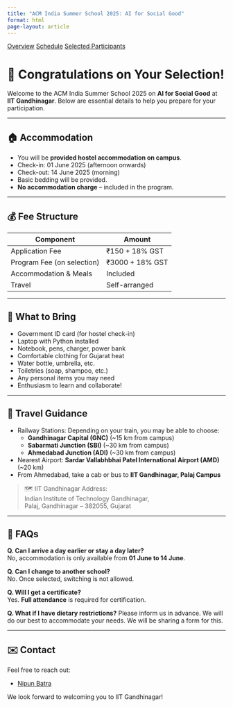 ```yaml
---
title: "ACM India Summer School 2025: AI for Social Good"
format: html
page-layout: article
---
```


::: {.event-navigation}
[Overview](index.qmd)
[Schedule](schedule.qmd)
[Selected Participants](selected.qmd)
:::


# 🎉 Congratulations on Your Selection!

Welcome to the ACM India Summer School 2025 on **AI for Social Good** at **IIT Gandhinagar**. Below are essential details to help you prepare for your participation.

---

## 🏠 Accommodation

- You will be **provided hostel accommodation on campus**.
- Check-in: 01 June 2025 (afternoon onwards)
- Check-out: 14 June 2025 (morning)
- Basic bedding will be provided.
- **No accommodation charge** – included in the program.

---

## 💰 Fee Structure

| Component                  | Amount         |
|---------------------------|----------------|
| Application Fee           | ₹150 + 18% GST |
| Program Fee (on selection) | ₹3000 + 18% GST |
| Accommodation & Meals     | Included       |
| Travel                    | Self-arranged  |

---

## 🧳 What to Bring

- Government ID card (for hostel check-in)
- Laptop with Python installed
- Notebook, pens, charger, power bank
- Comfortable clothing for Gujarat heat
- Water bottle, umbrella, etc.
- Toiletries (soap, shampoo, etc.)
- Any personal items you may need
- Enthusiasm to learn and collaborate!

---

## 🚆 Travel Guidance

- Railway Stations: Depending on your train, you may be able to choose:
    - **Gandhinagar Capital (GNC)** (~15 km from campus)
    - **Sabarmati Junction (SBI)** (~30 km from campus)
    - **Ahmedabad Junction (ADI)** (~30 km from campus)
- Nearest Airport: **Sardar Vallabhbhai Patel International Airport (AMD)** (~20 km)
- From Ahmedabad, take a cab or bus to **IIT Gandhinagar, Palaj Campus**


> 🗺️ IIT Gandhinagar Address:  
> Indian Institute of Technology Gandhinagar,  
> Palaj, Gandhinagar – 382055, Gujarat

---


## 🙋 FAQs

**Q. Can I arrive a day earlier or stay a day later?**  
No, accommodation is only available from **01 June to 14 June**.

**Q. Can I change to another school?**  
No. Once selected, switching is not allowed.

**Q. Will I get a certificate?**  
Yes. **Full attendance** is required for certification.

**Q. What if I have dietary restrictions?**
Please inform us in advance. We will do our best to accommodate your needs. We will be sharing a form for this.



---

## ✉️ Contact

Feel free to reach out:

- [Nipun Batra](mailto:nipun.batra@iitgn.ac.in)

We look forward to welcoming you to IIT Gandhinagar!